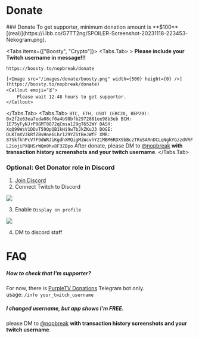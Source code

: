 
# Donate

<Steps>
### Donate

<Callout type="warning">
    To get supporter, minimum donation amount is **$100**[(real)](https://i.ibb.co/G7TT2ng/SPOILER-Screenshot-20231118-223453-Nekogram.png).
</Callout>

<Tabs items={["Boosty", "Crypto"]}>
  <Tabs.Tab>
    > **Please include your Twitch username in message!!!**

    https://boosty.to/nopbreak/donate

    [<Image src="/images/donate/boosty.png" width={500} height={0} />](https://boosty.to/nopbreak/donate)
    <Callout emoji="⏳">
        Please wait 12-48 hours to get supporter.
    </Callout>
  </Tabs.Tab>
  <Tabs.Tab>
    ```
    BTC, ETH, USDT (ERC20, BEP20): 0x2f2e63ea7eda08cf0a4b98bfb2972881ee98b3eb
    BCH: 1E75yFyNJrP9GMT8872qCmsa129gT652WY
    DASH: XqQ99WsV1DDvT59QpQB1kHi9wTbJkZKuJ3
    DOGE: DLKTmXV3kRfZBvHne6Lhr129YZStBeJWfF
    XMR: 87SkfkhPcV7F9dWRJiKgdhXMQigMiWcvhY21MBM6RDX9bBczTRxSARnDCLqNgkYGzzdVRFL2iojiPXQHSrWQm9hv8F3ZBpo
    ```
    <Callout type="info">
        After donate, please DM to [@nopbreak](https://t.me/nopbreak) **with transaction history screenshots and your twitch username**.
    </Callout>
  </Tabs.Tab>
</Tabs>

### Optional: Get Donator role in Discord
1. [Join Discord](/#links)
2. Connect Twitch to Discord

<Image src="/images/donate/connection1.png" width={500} height={0} />

3. Enable `Display on profile`

<Image src="/images/donate/connection2.png" width={500} height={0} />

4. DM to discord staff
</Steps>

# FAQ
##### How to check that I'm supporter?
For now, there is [PurpleTV Donations](https://t.me/orange_donos_bot) Telegram bot only.\
usage: `/info your_twitch_username`

##### I changed username, but app shows I'm FREE.
please DM to [@nopbreak](https://t.me/nopbreak) **with transaction history screenshots and your twitch username**.